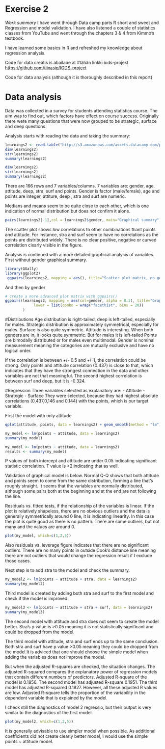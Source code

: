 # Exercise 2

*Work summary*
I have went through Data camp parts R short and sweet and Regression and model validation. I have also listened a couple of statistics classes from YouTube and went through the chapters 3 & 4 from Kimmo's textbook.

I have learned some basics in R and refreshed my knowledge about regression analysis.

Code for data creatis is abailabe at #tähän linkki iods-projekt
<https://github.com/tiinasip/IODS-project>

Code for data analysis (although it is thoroughly described in this report)

# Data analysis
Data was collected in a survey for students attending statistics course. The aim was to find out, which factors have effect on course success. Originally there were many questions that were now grouped to be strategic, surface and deep questions.

Analysis starts with reading the data and taking the summary:

```r
learnings2 <- read.table("http://s3.amazonaws.com/assets.datacamp.com/production/course_2218/datasets/learning2014.txt ", sep=",", header=TRUE)
dim(learnings2)
str(learnings2)
summary(learnings2)
```
```r
dim(learnings2)
str(learnings2)
summary(learnings2)
```

There are 166 rows and 7 variables/columns. 7 variables are: gender, age, attitude, deep, stra, surf and points. Gender is factor (male/female), age and points are integer, attiture, deep , stra and surf are numeric. 

Medians and means seem to be quite close to each other, which is one indication of normal distribution but does not confirm it alone.

```r
pairs(learnings2[-1],col = learnings2$gender, main="Graphical summary")
```

The scatter plot shows low correlations to other combinations thant points and attitude. For instance, stra and surf seem to have no correlations as the points are distributed widely. There is no clear positive, negative or curved correlation clearly visible in the figure. 

Analysis is continued with a more detailed graphical analysis of variables. First without gender graphical summary.
```r
library(GGally)
library(ggplot2)
 ggpairs(learnings2, mapping = aes(), title="Scatter plot matrix, no gender as column ",lower = list(combo = wrap("facethist", bins = 20)))
```


And then by gender

```r

# create a more advanced plot matrix with ggpairs()
ggpairs(learnings2, mapping = aes(col=gender, alpha = 0.3), title="Graphical summary and gender ",
             lower = list(combo = wrap("facethist", bins = 20))
        )
```


#Distributions
Age distribution is right-tailed, deep is left-tailed, especially for males.
Strategic distribution is approximately symmetrical, especially for males. Surface is also quite symmetric.
Attitude is interesting. When both genders are in, it looks quite symmetric. But for males it is left-tailed
Points are bimodally distributed or for males even multimodal. 
Gender is nominal measurement meaning the categories are mutually exclusive and have no logical order.

If the correlation is between  +/- 0.5 and +/-1, the correlation could be strong. Only points and attitude correlation (0.437) is close to that, which indicates that they have the strongest connection in the data and other variables are not that meaningful. The second highest correlation is between surf and deep, but it is  -0.324.

#Regression
Three variables selected as explanatory are:
- Attitude
- Strategic
- Surface
They were selected, because they had highest absolute correlations (0,437,0,146 and 0,144) with the points, which is our target variable.

First the model with only attitude
```r
qplot(attitude, points, data = learnings2) + geom_smooth(method = "lm")
```

```r
my_model <- lm(points ~ attitude, data = learnings2)
summary(my_model)
```
```r
my_model <- lm(points ~ attitude, data = learnings2)
results <- summary(my_model)
```
P values of both intercept and attitude are under 0.05 indicating significant statistic correlation. T value is >2 indicating that as well.

Validation of graphical model is below. Normal Q-Q shows that both attitude and points seem to come from the same distribution, forming a line that’s roughly straight. It seems that the variables are normally distributed, although some pairs both at the beginning and at the end are not following the line. 

Residuals vs. fitted tests, if the relationship of the variables is linear. If the plot is relatively shapeless, there are no obvious outliers and the data is generally symmetrically around 0 line, it is indicating linearity. In this case the plot is quite good as there is no pattern. There are some outliers, but not many and the values are around 0. 

```r
plot(my_model, which=c(1,2,5))
```

Also residuals vs. leverage figure indicates that there are no significant outliers. There are no many points in outside Cook's distance line meaning there are not outliers that would change the regression result if I exclude those cases.

Next step is to add stra to the model and check the summary. 
```r
my_model2 <- lm(points ~ attitude + stra, data = learnings2)
summary(my_model2)
```

Third model is created by adding both stra and surf to the first model and check if the model is improved.

```r
my_model3 <- lm(points ~ attitude + stra + surf, data = learnings2)
summary(my_model3)
```

The second model with attitude and stra does not seem to create the model better. Stra's p value is >0.05 meaning it is not statistically significant and could be dropped from the model.

The third model with attitude, stra and surf ends up to the same conclusion. Both stra and surf have p value >0.05 meaning they could be dropped from the model.It is adviced that one should choose the simple model when adding the variables does not improve the model.

But when the adjusted R-squares are checked, the situation changes. The adjusted R-squared compares the explanatory power of regression models that contain different numbers of predictors. Adjusted R-square of the model is 0.1856. The second model has adjusted R-square 0.1951. The third model has adjusted R-squared 0.1927. However, all these adjusted R values are low. Adjusted R-square tells the proportion of the variability in the dependent variable that is explained by the model.

I check still the diagnostics of model 2 regressio, but their output is very similar to the diagnostics of the first model.

```r
plot(my_model2, which=c(1,2,5))
```

It is generally advisable to use simpler model when possible. As additional coefficients did not create clearly better model, I would use the simple points ~ attitude model.
